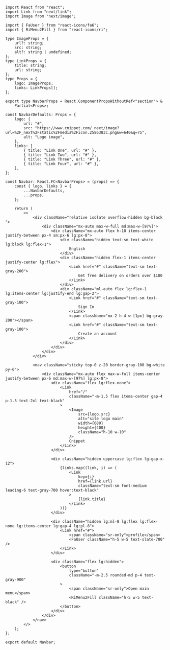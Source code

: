 ```tsx
import React from "react";
import Link from "next/link";
import Image from "next/image";

import { FaUser } from "react-icons/fa6";
import { RiMenu2Fill } from "react-icons/ri";

type ImageProps = {
    url?: string;
    src: string;
    alt?: string | undefined;
};
type LinkProps = {
    title: string;
    url: string;
};
type Props = {
    logo: ImageProps;
    links: LinkProps[];
};

export type NavbarProps = React.ComponentPropsWithoutRef<"section"> &
    Partial<Props>;

const NavbarDefaults: Props = {
    logo: {
        url: "#",
        src: "https://www.cnippet.com/_next/image?url=%2F_next%2Fstatic%2Fmedia%2Ficon.2586383c.png&w=640&q=75",
        alt: "Logo image",
    },
    links: [
        { title: "Link One", url: "#" },
        { title: "Link Two", url: "#" },
        { title: "Link Three", url: "#" },
        { title: "Link Four", url: "#" },
    ],
};

const Navbar: React.FC<NavbarProps> = (props) => {
    const { logo, links } = {
        ...NavbarDefaults,
        ...props,
    };

    return (
        <>
            <div className="relative isolate overflow-hidden bg-black ">
                <div className="mx-auto max-w-full md:max-w-[97%]">
                    <div className="mx-auto flex h-10 items-center justify-between px-4 sm:px-6 lg:px-8">
                        <div className="hidden text-sm text-white lg:block lg:flex-1">
                            English
                        </div>
                        <div className="hidden flex-1 items-center justify-center lg:flex">
                            <Link href="#" className="text-sm text-gray-200">
                                Get free delivery on orders over $100
                            </Link>
                        </div>
                        <div className="ml-auto flex lg:flex-1 lg:items-center lg:justify-end lg:gap-2">
                            <Link href="#" className="text-sm text-gray-100">
                                Sign In
                            </Link>
                            <span className="mx-2 h-4 w-[1px] bg-gray-200"></span>
                            <Link href="#" className="text-sm text-gray-100">
                                Create an account
                            </Link>
                        </div>
                    </div>
                </div>
            </div>

            <nav className="sticky top-0 z-20 border-gray-100 bg-white py-6">
                <div className="mx-auto flex max-w-full items-center justify-between px-6 md:max-w-[97%] lg:px-8">
                    <div className="flex lg:flex-none">
                        <Link
                            href="/"
                            className="-m-1.5 flex items-center gap-4 p-1.5 text-2xl text-black"
                        >
                            <Image
                                src={logo.src}
                                alt="site logo main"
                                width={680}
                                height={400}
                                className="h-10 w-10"
                            />
                            Cnippet
                        </Link>
                    </div>

                    <div className="hidden uppercase lg:flex lg:gap-x-12">
                        {links.map((link, i) => (
                            <Link
                                key={i}
                                href={link.url}
                                className="text-sm font-medium leading-6 text-gray-700 hover:text-black"
                            >
                                {link.title}
                            </Link>
                        ))}
                    </div>

                    <div className="hidden lg:ml-8 lg:flex lg:flex-none lg:items-center lg:gap-4 lg:pl-8">
                        <Link href="#">
                            <span className="sr-only">profile</span>
                            <FaUser className="h-5 w-5 text-slate-700" />
                        </Link>
                    </div>

                    <div className="flex lg:hidden">
                        <button
                            type="button"
                            className="-m-2.5 rounded-md p-4 text-gray-900"
                        >
                            <span className="sr-only">Open main menu</span>
                            <RiMenu2Fill className="h-5 w-5 text-black" />
                        </button>
                    </div>
                </div>
            </nav>
        </>
    );
};

export default Navbar;
```